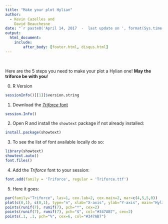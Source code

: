 ```yaml
---
title: "Make your plot Hylian"
author:
  - Kevin Cazelles and
    David Beauchesne
date: "`r paste0('April 14, 2017  -  last update on ', format(Sys.time(), '%B %d, %Y'))`"
output:
  html_document:
    include:
        after_body: [footer.html, disqus.html]
---
```



<!-- `paste0("2017-04-15", Last update, format(Sys.time(), "%B, %d %Y"))` -->

<br/>

Here are the 5 steps you need to make your plot a Hylian one!
**May the triforce be with you**!


0. R Version

```r
sessionInfo()[[1]]$version.string
```

1. Download the [*Triforce* font](https://zeldauniverse.net/media/fonts/)

```r
session.Info()
```


2. Open R and install the `showtext` package if not already installed:

```r
install.package(showtext)
```

3. To see the list of font available locally do so:

```r
library(showtext)
showtext.auto()
font.files()
```

4. Add the *Triforce* font to your session:

```r
font.add(family = 'Triforce', regular = 'Triforce.ttf')
```

5. Here it goes:

```r
par(family="Triforce", las=1, cex.lab=2, cex.main=2, mar=c(4,5,5,0))
plot(c(0,1), c(0,1), type="n", xlab="X-axis", ylab="Y-axis", main="Hylian Style - Link must be proud of us!")
points(runif(7), runif(7), pch="*", cex=2)
points(runif(7), runif(7), pch="$", col="#347AB7", cex=2)
points(.1, .1, pch="%", cex=6, col="#347AB7")
```
